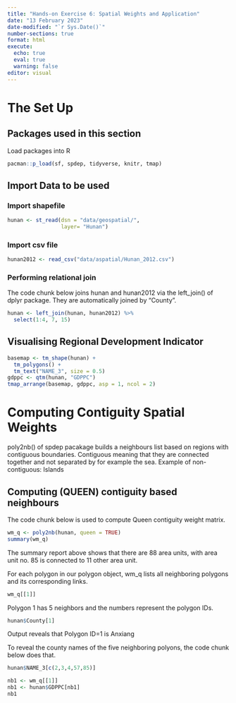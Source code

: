 ```yaml
---
title: "Hands-on Exercise 6: Spatial Weights and Application"
date: "13 February 2023"
date-modified: "`r Sys.Date()`"
number-sections: true
format: html
execute: 
  echo: true
  eval: true
  warning: false
editor: visual
---
```


# The Set Up

## Packages used in this section
Load packages into R
```r
pacman::p_load(sf, spdep, tidyverse, knitr, tmap)
```

## Import Data to be used

### Import shapefile

```r
hunan <- st_read(dsn = "data/geospatial/", 
                 layer= "Hunan")
```
### Import csv file
```r
hunan2012 <- read_csv("data/aspatial/Hunan_2012.csv")
```

### Performing relational join
The code chunk below joins hunan and hunan2012 via the left_join() of dplyr package. They are automatically joined by "County".
```r
hunan <- left_join(hunan, hunan2012) %>%
  select(1:4, 7, 15)
```

## Visualising Regional Development Indicator
```r
basemap <- tm_shape(hunan) +
  tm_polygons() + 
  tm_text("NAME_3", size = 0.5)
gdppc <- qtm(hunan, "GDPPC")
tmap_arrange(basemap, gdppc, asp = 1, ncol = 2)
```

# Computing Contiguity Spatial Weights

poly2nb() of spdep pacakage builds a neighbours list based on regions with contiguous boundaries. 
Contiguous meaning that they are connected together and not separated by for example the sea. 
Example of non-contiguous: Islands

## Computing (QUEEN) contiguity based neighbours
The code chunk below is used to compute Queen contiguity weight matrix.
```r
wm_q <- poly2nb(hunan, queen = TRUE)
summary(wm_q)
```
The summary report above shows that there are 88 area units, with area unit no. 85 is connected to 11 other area unit. 

For each polygon in our polygon object, wm_q lists all neighboring polygons and its corresponding links.
```r
wm_q[[1]]
```
Polygon 1 has 5 neighbors and the numbers represent the polygon IDs.

```r
hunan$County[1]
```
Output reveals that Polygon ID=1 is Anxiang

To reveal the county names of the five neighboring polyons, the code chunk below does that.
```r
hunan$NAME_3[c(2,3,4,57,85)]
```

```r
nb1 <- wm_q[[1]]
nb1 <- hunan$GDPPC[nb1]
nb1
```























